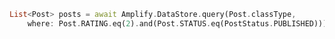 ```dart
List<Post> posts = await Amplify.DataStore.query(Post.classType,
    where: Post.RATING.eq(2).and(Post.STATUS.eq(PostStatus.PUBLISHED)));
```
